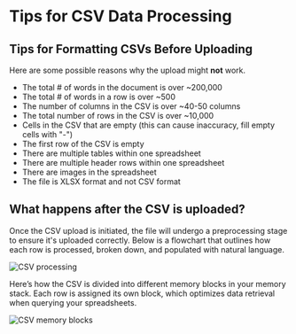 # Tips for CSV Data Processing 


## Tips for Formatting CSVs Before Uploading

Here are some possible reasons why the upload might **not** work.

- The total # of words in the document is over ~200,000
- The total # of words in a row is over ~500
- The number of columns in the CSV is over ~40-50 columns
- The total number of rows in the CSV is over ~10,000
- Cells in the CSV that are empty (this can cause inaccuracy, fill empty cells with "-")
- The first row of the CSV is empty
- There are multiple tables within one spreadsheet
- There are multiple header rows within one spreadsheet
- There are images in the spreadsheet
- The file is XLSX format and not CSV format


## What happens after the CSV is uploaded?

Once the CSV upload is initiated, the file will undergo a preprocessing stage to ensure it's uploaded correctly. Below is a flowchart that outlines how each row is processed, broken down, and populated with natural language.

![CSV processing](/images/CSV.png)

Here’s how the CSV is divided into different memory blocks in your memory stack. Each row is assigned its own block, which optimizes data retrieval when querying your spreadsheets.

![CSV memory blocks](/images/CSV2.png)
